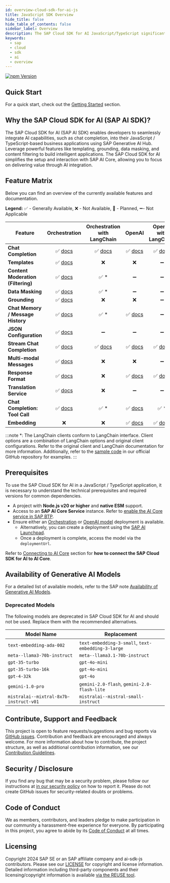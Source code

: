 ```yaml
---
id: overview-cloud-sdk-for-ai-js
title: JavaScript SDK Overview
hide_title: false
hide_table_of_contents: false
sidebar_label: Overview
description: The SAP Cloud SDK for AI JavaScript/TypeScript significantly simplifies extending and developing an application with SAP Business Technology Platform
keywords:
  - sap
  - cloud
  - sdk
  - ai
  - overview
---
```



[![npm Version](https://img.shields.io/npm/v/%40sap-ai-sdk%2Fai-api?color=dark-green)](https://www.npmjs.com/org/sap-ai-sdk)

## Quick Start

For a quick start, check out the [Getting Started](getting-started) section.

## Why the SAP Cloud SDK for AI (SAP AI SDK)?

The SAP Cloud SDK for AI (SAP AI SDK) enables developers to seamlessly integrate AI capabilities, such as chat completion, into their JavaScript / TypeScript-based business applications using SAP Generative AI Hub.
Leverage powerful features like templating, grounding, data masking, and content filtering to build intelligent applications.
The SAP Cloud SDK for AI simplifies the setup and interaction with SAP AI Core, allowing you to focus on delivering value through AI integration.

## Feature Matrix

Below you can find an overview of the currently available features and documentation.

**Legend:** ✅ - Generally Available, ❌ - Not Available, 📅 - Planned, ➖- Not Applicable

| Feature                            |                                    Orchestration                                    |             Orchestration with LangChain             |                                 OpenAI                                 |             OpenAI with LangChain             |
| ---------------------------------- | :---------------------------------------------------------------------------------: | :--------------------------------------------------: | :--------------------------------------------------------------------: | :-------------------------------------------: |
| **Chat Completion**                |               ✅ [docs](./orchestration/chat-completion#quick-start)                | ✅ [docs](./langchain/orchestration#chat-completion) | ✅ [docs](./foundation-models/openai/chat-completion#making-requests)  | ✅ [docs](./langchain/openai#chat-completion) |
| **Templates**                      |                ✅ [docs](./orchestration/chat-completion#templating)                |                          ❌                          |                                   ❌                                   |                      ➖                       |
| **Content Moderation (Filtering)** |            ✅ [docs](./orchestration/chat-completion#content-filtering)             |                        ✅ \*                         |                                   ➖                                   |                      ➖                       |
| **Data Masking**                   |               ✅ [docs](./orchestration/chat-completion#data-masking)               |                        ✅ \*                         |                                   ➖                                   |                      ➖                       |
| **Grounding**                      |                ✅ [docs](./orchestration/chat-completion#grounding)                 |                          ❌                          |                                   ❌                                   |                      ➖                       |
| **Chat Memory / Message History**  |             ✅ [docs](./orchestration/chat-completion#message-history)              |                        ✅ \*                         | ✅ [docs](./foundation-models/openai/chat-completion#message-history)  |                      ➖                       |
| **JSON Configuration**             | ✅ [docs](./orchestration/chat-completion#use-json-configuration-from-ai-launchpad) |                          ➖                          |                                   ➖                                   |                      ➖                       |
| **Stream Chat Completion**         |                ✅ [docs](./orchestration/chat-completion#streaming)                 |    ✅ [docs](./langchain/orchestration#streaming)    |    ✅ [docs](./foundation-models/openai/chat-completion#streaming)     |    ✅ [docs](./langchain/openai#streaming)    |
| **Multi-modal Messages**           |            ✅ [docs](./orchestration/chat-completion#image-recognition)             |                          ❌                          |                                   ❌                                   |                      ➖                       |
| **Response Format**                |             ✅ [docs](./orchestration/chat-completion#response-format)              |                          ❌                          | ✅ [docs](./foundation-models/openai/chat-completion#response-format)  |✅ [docs](./langchain/openai#structured-output)|
| **Translation Service**            |               ✅ [docs](./orchestration/chat-completion#translation)                |                          ❌                          |                                   ➖                                   |                      ➖                       |
| **Chat Completion: Tool Call**     |             ✅ [docs](./orchestration/chat-completion#function-calling)             |                        ✅ \*                         | ✅ [docs](./foundation-models/openai/chat-completion#function-calling) |                     ✅ \*                     |
| **Embedding**                      |                                         ❌                                          |                          ❌                          |    ✅ [docs](./foundation-models/openai/embedding#making-requests)     |    ✅ [docs](./langchain/openai#embedding)    |

:::note
\*: The LangChain clients conform to LangChain interface.
Client options are a combination of LangChain options and original client configurations.
Refer to the original client and LangChain documentation for more information.
Additionally, refer to the [sample code](https://github.com/SAP/ai-sdk-js/tree/main/sample-code) in our official GitHub repository for examples.
:::

## Prerequisites

To use the SAP Cloud SDK for AI in a JavaScript / TypeScript application, it is necessary to understand the technical prerequisites and required versions for common dependencies.

- A project with **Node.js v20 or higher** and **native ESM** support.
- Access to an **SAP AI Core Service** instance. Refer to [enable the AI Core service in SAP BTP](https://help.sap.com/docs/sap-ai-core/sap-ai-core-service-guide/initial-setup).
- Ensure either an [Orchestration](https://help.sap.com/docs/sap-ai-core/sap-ai-core-service-guide/create-deployment-for-orchestration) or [OpenAI model](<(https://help.sap.com/docs/sap-ai-core/sap-ai-core-service-guide/create-deployment-for-generative-ai-model-in-sap-ai-core)>) deployment is available.
  - Alternatively, you can create a deployment using the [SAP AI Launchpad](https://help.sap.com/docs/sap-ai-core/generative-ai-hub/activate-generative-ai-hub-for-sap-ai-launchpad?locale=en-US&q=launchpad).
  - Once a deployment is complete, access the model via the `deploymentUrl`.

Refer to [Connecting to AI Core](connecting-to-ai-core) section for **how to connect the SAP Cloud SDK for AI to AI Core**.

## Availability of Generative AI Models

For a detailed list of available models, refer to the SAP note [Availability of Generative AI Models](https://me.sap.com/notes/3437766).

### Deprecated Models

The following models are deprecated in SAP Cloud SDK for AI and should not be used.
Replace them with the recommended alternatives.

| Model Name                             | Replacement                                        |
| -------------------------------------- | -------------------------------------------------- |
| `text-embedding-ada-002`               | `text-embedding-3-small`, `text-embedding-3-large` |
| `meta--llama3-70b-instruct`            | `meta--llama3.1-70b-instruct`                      |
| `gpt-35-turbo`                         | `gpt-4o-mini`                                      |
| `gpt-35-turbo-16k`                     | `gpt-4o-mini`                                      |
| `gpt-4-32k`                            | `gpt-4o`                                           |
| `gemini-1.0-pro`                       | `gemini-2.0-flash`, `gemini-2.0-flash-lite`        |
| `mistralai--mixtral-8x7b-instruct-v01` | `mistralai--mistral-small-instruct`                |

## Contribute, Support and Feedback

This project is open to feature requests/suggestions and bug reports via [GitHub issues](https://github.com/SAP/ai-sdk-js/issues).
Contribution and feedback are encouraged and always welcome.
For more information about how to contribute, the project structure, as well as additional contribution information, see our [Contribution Guidelines](https://github.com/SAP/ai-sdk-js/blob/main/CONTRIBUTING.md).

## Security / Disclosure

If you find any bug that may be a security problem, please follow our instructions at [in our security policy](https://github.com/SAP/ai-sdk-js/security/policy) on how to report it.
Please do not create GitHub issues for security-related doubts or problems.

## Code of Conduct

We as members, contributors, and leaders pledge to make participation in our community a harassment-free experience for everyone.
By participating in this project, you agree to abide by its [Code of Conduct](https://github.com/SAP/.github/blob/main/CODE_OF_CONDUCT.md) at all times.

## Licensing

Copyright 2024 SAP SE or an SAP affiliate company and ai-sdk-js contributors.
Please see our [LICENSE](https://github.com/SAP/ai-sdk-js/blob/main/LICENSE) for copyright and license information.
Detailed information including third-party components and their licensing/copyright information is available [via the REUSE tool](https://api.reuse.software/info/github.com/SAP/ai-sdk-js).
